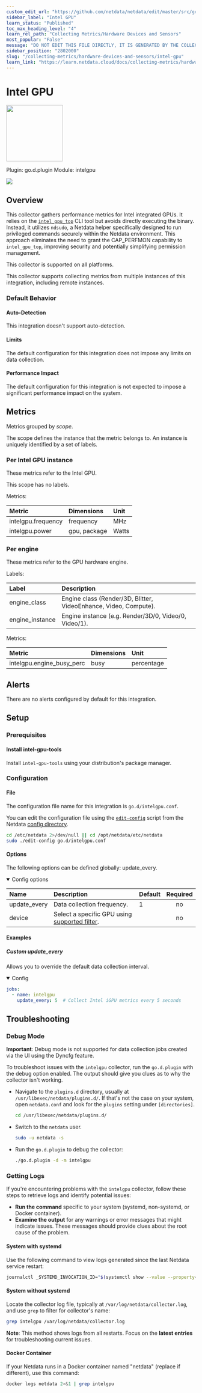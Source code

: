 ```yaml
---
custom_edit_url: "https://github.com/netdata/netdata/edit/master/src/go/plugin/go.d/collector/intelgpu/metadata.yaml"
sidebar_label: "Intel GPU"
learn_status: "Published"
toc_max_heading_level: "4"
learn_rel_path: "Collecting Metrics/Hardware Devices and Sensors"
most_popular: "False"
message: "DO NOT EDIT THIS FILE DIRECTLY, IT IS GENERATED BY THE COLLECTOR'S metadata.yaml FILE"
sidebar_position: "2802000"
slug: "/collecting-metrics/hardware-devices-and-sensors/intel-gpu"
learn_link: "https://learn.netdata.cloud/docs/collecting-metrics/hardware-devices-and-sensors/intel-gpu"
---
```



# Intel GPU


<img src="https://netdata.cloud/img/microchip.svg" width="150"/>


Plugin: go.d.plugin
Module: intelgpu

<img src="https://img.shields.io/badge/maintained%20by-Netdata-%2300ab44" />

## Overview

This collector gathers performance metrics for Intel integrated GPUs.
It relies on the [`intel_gpu_top`](https://manpages.debian.org/testing/intel-gpu-tools/intel_gpu_top.1.en.html) CLI tool but avoids directly executing the binary.
Instead, it utilizes `ndsudo`, a Netdata helper specifically designed to run privileged commands securely within the Netdata environment.
This approach eliminates the need to grant the CAP_PERFMON capability to `intel_gpu_top`, improving security and potentially simplifying permission management.




This collector is supported on all platforms.

This collector supports collecting metrics from multiple instances of this integration, including remote instances.


### Default Behavior

#### Auto-Detection

This integration doesn't support auto-detection.

#### Limits

The default configuration for this integration does not impose any limits on data collection.

#### Performance Impact

The default configuration for this integration is not expected to impose a significant performance impact on the system.


## Metrics

Metrics grouped by *scope*.

The scope defines the instance that the metric belongs to. An instance is uniquely identified by a set of labels.



### Per Intel GPU instance

These metrics refer to the Intel GPU.

This scope has no labels.

Metrics:

| Metric | Dimensions | Unit |
|:------|:----------|:----|
| intelgpu.frequency | frequency | MHz |
| intelgpu.power | gpu, package | Watts |

### Per engine

These metrics refer to the GPU hardware engine.

Labels:

| Label      | Description     |
|:-----------|:----------------|
| engine_class | Engine class (Render/3D, Blitter, VideoEnhance, Video, Compute). |
| engine_instance | Engine instance (e.g. Render/3D/0, Video/0, Video/1). |

Metrics:

| Metric | Dimensions | Unit |
|:------|:----------|:----|
| intelgpu.engine_busy_perc | busy | percentage |



## Alerts

There are no alerts configured by default for this integration.


## Setup

### Prerequisites

#### Install intel-gpu-tools

Install `intel-gpu-tools` using your distribution's package manager.


### Configuration

#### File

The configuration file name for this integration is `go.d/intelgpu.conf`.


You can edit the configuration file using the [`edit-config`](https://github.com/netdata/netdata/blob/master/docs/netdata-agent/configuration/README.md#edit-a-configuration-file-using-edit-config) script from the
Netdata [config directory](https://github.com/netdata/netdata/blob/master/docs/netdata-agent/configuration/README.md#the-netdata-config-directory).

```bash
cd /etc/netdata 2>/dev/null || cd /opt/netdata/etc/netdata
sudo ./edit-config go.d/intelgpu.conf
```
#### Options

The following options can be defined globally: update_every.


<details open><summary>Config options</summary>

| Name | Description | Default | Required |
|:----|:-----------|:-------|:--------:|
| update_every | Data collection frequency. | 1 | no |
| device | Select a specific GPU using [supported filter](https://manpages.debian.org/testing/intel-gpu-tools/intel_gpu_top.1.en.html#DESCRIPTION). |  | no |

</details>

#### Examples

##### Custom update_every

Allows you to override the default data collection interval.

<details open><summary>Config</summary>

```yaml
jobs:
  - name: intelgpu
    update_every: 5  # Collect Intel iGPU metrics every 5 seconds

```
</details>



## Troubleshooting

### Debug Mode

**Important**: Debug mode is not supported for data collection jobs created via the UI using the Dyncfg feature.

To troubleshoot issues with the `intelgpu` collector, run the `go.d.plugin` with the debug option enabled. The output
should give you clues as to why the collector isn't working.

- Navigate to the `plugins.d` directory, usually at `/usr/libexec/netdata/plugins.d/`. If that's not the case on
  your system, open `netdata.conf` and look for the `plugins` setting under `[directories]`.

  ```bash
  cd /usr/libexec/netdata/plugins.d/
  ```

- Switch to the `netdata` user.

  ```bash
  sudo -u netdata -s
  ```

- Run the `go.d.plugin` to debug the collector:

  ```bash
  ./go.d.plugin -d -m intelgpu
  ```

### Getting Logs

If you're encountering problems with the `intelgpu` collector, follow these steps to retrieve logs and identify potential issues:

- **Run the command** specific to your system (systemd, non-systemd, or Docker container).
- **Examine the output** for any warnings or error messages that might indicate issues.  These messages should provide clues about the root cause of the problem.

#### System with systemd

Use the following command to view logs generated since the last Netdata service restart:

```bash
journalctl _SYSTEMD_INVOCATION_ID="$(systemctl show --value --property=InvocationID netdata)" --namespace=netdata --grep intelgpu
```

#### System without systemd

Locate the collector log file, typically at `/var/log/netdata/collector.log`, and use `grep` to filter for collector's name:

```bash
grep intelgpu /var/log/netdata/collector.log
```

**Note**: This method shows logs from all restarts. Focus on the **latest entries** for troubleshooting current issues.

#### Docker Container

If your Netdata runs in a Docker container named "netdata" (replace if different), use this command:

```bash
docker logs netdata 2>&1 | grep intelgpu
```


